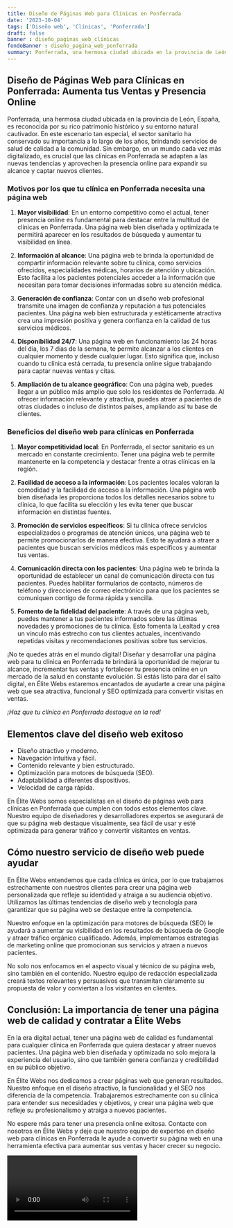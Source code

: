 ```yaml
---
title: Diseño de Páginas Web para Clínicas en Ponferrada
date: '2023-10-04'
tags: ['Diseño web', 'Clínicas', 'Ponferrada']
draft: false
banner : diseño_paginas_web_clínicas
fondoBanner : diseño_pagina_web_ponferrada
summary: Ponferrada, una hermosa ciudad ubicada en la provincia de León, España, es reconocida por su rico patrimonio histórico y su entorno natural cautivador. En este escenario tan especial, el sector sanitario ha conservado su importancia a lo largo de los años, brindando servicios de salud de calidad a la comunidad. Sin embargo, en un mundo cada vez más digitalizado, es crucial que las clínicas en Ponferrada se adapten a las nuevas tendencias y aprovechen la presencia online para expandir su alcance y captar nuevos clientes.
---
```


## **Diseño de Páginas Web para Clínicas en Ponferrada: Aumenta tus Ventas y Presencia Online**

Ponferrada, una hermosa ciudad ubicada en la provincia de León, España, es reconocida por su rico patrimonio histórico y su entorno natural cautivador. En este escenario tan especial, el sector sanitario ha conservado su importancia a lo largo de los años, brindando servicios de salud de calidad a la comunidad. Sin embargo, en un mundo cada vez más digitalizado, es crucial que las clínicas en Ponferrada se adapten a las nuevas tendencias y aprovechen la presencia online para expandir su alcance y captar nuevos clientes.

### **Motivos por los que tu clínica en Ponferrada necesita una página web**

1. **Mayor visibilidad**: En un entorno competitivo como el actual, tener presencia online es fundamental para destacar entre la multitud de clínicas en Ponferrada. Una página web bien diseñada y optimizada te permitirá aparecer en los resultados de búsqueda y aumentar tu visibilidad en línea.

2. **Información al alcance**: Una página web te brinda la oportunidad de compartir información relevante sobre tu clínica, como servicios ofrecidos, especialidades médicas, horarios de atención y ubicación. Esto facilita a los pacientes potenciales acceder a la información que necesitan para tomar decisiones informadas sobre su atención médica.

3. **Generación de confianza**: Contar con un diseño web profesional transmite una imagen de confianza y reputación a tus potenciales pacientes. Una página web bien estructurada y estéticamente atractiva crea una impresión positiva y genera confianza en la calidad de tus servicios médicos.

4. **Disponibilidad 24/7**: Una página web en funcionamiento las 24 horas del día, los 7 días de la semana, te permite alcanzar a los clientes en cualquier momento y desde cualquier lugar. Esto significa que, incluso cuando tu clínica está cerrada, tu presencia online sigue trabajando para captar nuevas ventas y citas.

5. **Ampliación de tu alcance geográfico**: Con una página web, puedes llegar a un público más amplio que solo los residentes de Ponferrada. Al ofrecer información relevante y atractiva, puedes atraer a pacientes de otras ciudades o incluso de distintos países, ampliando así tu base de clientes.

### **Beneficios del diseño web para clínicas en Ponferrada**

1. **Mayor competitividad local**: En Ponferrada, el sector sanitario es un mercado en constante crecimiento. Tener una página web te permite mantenerte en la competencia y destacar frente a otras clínicas en la región.

2. **Facilidad de acceso a la información**: Los pacientes locales valoran la comodidad y la facilidad de acceso a la información. Una página web bien diseñada les proporciona todos los detalles necesarios sobre tu clínica, lo que facilita su elección y les evita tener que buscar información en distintas fuentes.

3. **Promoción de servicios específicos**: Si tu clínica ofrece servicios especializados o programas de atención únicos, una página web te permite promocionarlos de manera efectiva. Esto te ayudará a atraer a pacientes que buscan servicios médicos más específicos y aumentar tus ventas.

4. **Comunicación directa con los pacientes**: Una página web te brinda la oportunidad de establecer un canal de comunicación directa con tus pacientes. Puedes habilitar formularios de contacto, números de teléfono y direcciones de correo electrónico para que los pacientes se comuniquen contigo de forma rápida y sencilla.

5. **Fomento de la fidelidad del paciente**: A través de una página web, puedes mantener a tus pacientes informados sobre las últimas novedades y promociones de tu clínica. Esto fomenta la Lealtad y crea un vínculo más estrecho con tus clientes actuales, incentivando repetidas visitas y recomendaciones positivas sobre tus servicios.

¡No te quedes atrás en el mundo digital! Diseñar y desarrollar una página web para tu clínica en Ponferrada te brindará la oportunidad de mejorar tu alcance, incrementar tus ventas y fortalecer tu presencia online en un mercado de la salud en constante evolución. Si estás listo para dar el salto digital, en Élite Webs estaremos encantados de ayudarte a crear una página web que sea atractiva, funcional y SEO optimizada para convertir visitas en ventas.

_¡Haz que tu clínica en Ponferrada destaque en la red!_

<GifSeo />

<Cta />

## Elementos clave del diseño web exitoso

- Diseño atractivo y moderno.
- Navegación intuitiva y fácil.
- Contenido relevante y bien estructurado.
- Optimización para motores de búsqueda (SEO).
- Adaptabilidad a diferentes dispositivos.
- Velocidad de carga rápida.

En Élite Webs somos especialistas en el diseño de páginas web para clínicas en Ponferrada que cumplen con todos estos elementos clave. Nuestro equipo de diseñadores y desarrolladores expertos se asegurará de que su página web destaque visualmente, sea fácil de usar y esté optimizada para generar tráfico y convertir visitantes en ventas.

## Cómo nuestro servicio de diseño web puede ayudar

En Élite Webs entendemos que cada clínica es única, por lo que trabajamos estrechamente con nuestros clientes para crear una página web personalizada que refleje su identidad y atraiga a su audiencia objetivo. Utilizamos las últimas tendencias de diseño web y tecnología para garantizar que su página web se destaque entre la competencia.

Nuestro enfoque en la optimización para motores de búsqueda (SEO) le ayudará a aumentar su visibilidad en los resultados de búsqueda de Google y atraer tráfico orgánico cualificado. Además, implementamos estrategias de marketing online que promocionan sus servicios y atraen a nuevos pacientes.

No solo nos enfocamos en el aspecto visual y técnico de su página web, sino también en el contenido. Nuestro equipo de redacción especializada creará textos relevantes y persuasivos que transmitan claramente su propuesta de valor y conviertan a los visitantes en clientes.

## Conclusión: La importancia de tener una página web de calidad y contratar a Élite Webs

En la era digital actual, tener una página web de calidad es fundamental para cualquier clínica en Ponferrada que quiera destacar y atraer nuevos pacientes. Una página web bien diseñada y optimizada no solo mejora la experiencia del usuario, sino que también genera confianza y credibilidad en su público objetivo.

En Élite Webs nos dedicamos a crear páginas web que generan resultados. Nuestro enfoque en el diseño atractivo, la funcionalidad y el SEO nos diferencia de la competencia. Trabajaremos estrechamente con su clínica para entender sus necesidades y objetivos, y crear una página web que refleje su profesionalismo y atraiga a nuevos pacientes.

No espere más para tener una presencia online exitosa. Contacte con nosotros en Élite Webs y deje que nuestro equipo de expertos en diseño web para clínicas en Ponferrada le ayude a convertir su página web en una herramienta efectiva para aumentar sus ventas y hacer crecer su negocio.

<Video />

<CtaBot job='Clínicas' city='Ponferrada'/>

<Gmaps query='Ponferrada+españa+maps' />